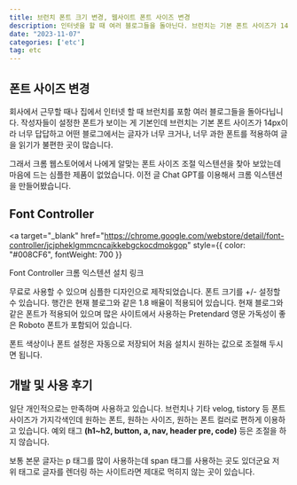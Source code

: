 ```yaml
---
title: 브런치 폰트 크기 변경, 웹사이트 폰트 사이즈 변경
description: 인터넷을 할 때 여러 블로그들을 돌아닌다. 브런치는 기본 폰트 사이즈가 14px이라 너무 답답하고 어떤 블로그에서는 글자가 너무 크거나, 너무 과한 폰트를 적용하여 글을 읽기가 불편한 곳이 많습니다.
date: "2023-11-07"
categories: ['etc']
tag: etc
---
```


## 폰트 사이즈 변경

회사에서 근무할 때나 집에서 인터넷 할 때 브런치를 포함 여러 블로그들을 돌아다닙니다.
작성자들이 설정한 폰트가 보이는 게 기본인데 브런치는 기본 폰트 사이즈가 14px이라 너무 답답하고
어떤 블로그에서는 글자가 너무 크거나, 너무 과한 폰트를 적용하여 글을 읽기가 불편한 곳이 많습니다.

그래서 크롬 웹스토어에서 나에게 알맞는 폰트 사이즈 조절 익스텐션을 찾아 보았는데
마음에 드는 심플한 제품이 없었습니다. 이전 글 Chat GPT를 이용해서 크롬 익스텐션을 만들어봤습니다.

## Font Controller

<a
  target="_blank"
  href="https://chrome.google.com/webstore/detail/font-controller/jcjpheklgmmcncajkkebgckocdmokgop"
  style={{ color: "#008CF6", fontWeight: 700 }}
>
  Font Controller 크롬 익스텐션 설치 링크
</a>

무료로 사용할 수 있으며 심플한 디자인으로 제작되었습니다. 폰트 크기를 +/- 설정할 수 있습니다.
행간은 현재 블로그와 같은 1.8 배율이 적용되어 있습니다. 현재 블로그와 같은 폰트가 적용되어 있으며
많은 사이트에서 사용하는 Pretendard 영문 가독성이 좋은 Roboto 폰트가 포함되어 있습니다.

폰트 색상이나 폰트 설정은 자동으로 저장되어 처음 설치시 원하는 값으로 조절해 두시면 됩니다.

## 개발 및 사용 후기

일단 개인적으로는 만족하며 사용하고 있습니다. 브런치나 기타 velog, tistory 등 폰트 사이즈가
가지각색인데 원하는 폰트, 원하는 사이즈, 원하는 폰트 컬러로 편하게 이용하고 있습니다.
예외 태그 **(h1~h2, button, a, nav, header pre, code)** 등은 조절을 하지 않습니다.

보통 본문 글자는 p 태그를 많이 사용하는데 span 태그를 사용하는 곳도 있더군요
저 위 태그로 글자를 렌더링 하는 사이트라면 제대로 먹히지 않는 곳이 있습니다.
